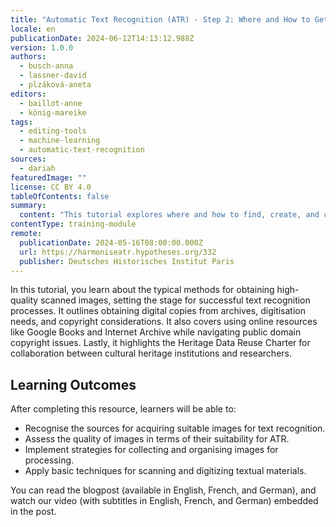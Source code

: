 ```yaml
---
title: "Automatic Text Recognition (ATR) - Step 2: Where and How to Get Images"
locale: en
publicationDate: 2024-06-12T14:13:12.988Z
version: 1.0.0
authors:
  - busch-anna
  - lassner-david
  - plzáková-aneta
editors:
  - baillot-anne
  - könig-mareike
tags:
  - editing-tools
  - machine-learning
  - automatic-text-recognition
sources:
  - dariah
featuredImage: ""
license: CC BY 4.0
tableOfContents: false
summary:
  content: "This tutorial explores where and how to find, create, and collect images of textual material, a crucial initial step in any process using Automatic Text Recognition (ATR). "
contentType: training-module
remote:
  publicationDate: 2024-05-16T08:00:00.000Z
  url: https://harmoniseatr.hypotheses.org/332
  publisher: Deutsches Historisches Institut Paris
---
```

In this tutorial, you learn about the typical methods for obtaining high-quality scanned images, setting the stage for successful text recognition processes. It outlines obtaining digital copies from archives, digitisation needs, and copyright considerations. It also covers using online resources like Google Books and Internet Archive while navigating public domain copyright issues. Lastly, it highlights the Heritage Data Reuse Charter for collaboration between cultural heritage institutions and researchers.

## Learning Outcomes

After completing this resource, learners will be able to:

* Recognise the sources for acquiring suitable images for text recognition.
* Assess the quality of images in terms of their suitability for ATR.
* Implement strategies for collecting and organising images for processing.
* Apply basic techniques for scanning and digitizing textual materials.

You can read the blogpost (available in English, French, and German), and watch our video (with subtitles in English, French, and German) embedded in the post. [](https://harmoniseatr.hypotheses.org/332)

<ExternalResource title="Interested in learning more?" subtitle="Check out &#x22;Automatic Text Recognition - Step 2: Where and How to Get Images&#x22;" url="https://harmoniseatr.hypotheses.org/332" />

